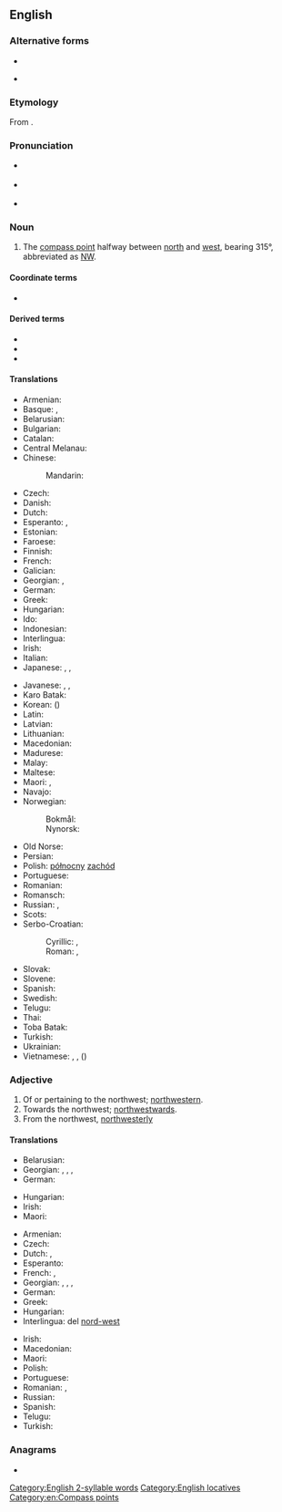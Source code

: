 ==English==
{{wikipedia|dab=Northwest}}

===Alternative forms===
* {{alter|en|north-west}}
* {{q|shortened}} {{alter|en|nor west|nor'-west|norwest}}

===Etymology===
From {{compound|en|north|west}}.

===Pronunciation===
* {{a|GA}} {{IPA|en|/nɔɹθˈwɛst/}}
* {{a|RP}} {{IPA|en|/nɔːθˈwɛst/}}
* {{hyph|en|north|west}}

===Noun===
{{en-noun}}

# The [[compass point]] halfway between [[north]] and [[west]], bearing 315°, abbreviated as [[NW]].

====Coordinate terms====
* {{list:compass points/en}}

====Derived terms====
* {{l|en|northwest by north}}
* {{l|en|northwest by west}}
* {{l|en|North West Leicestershire}}

====Translations====
{{trans-top|compass point}}
* Armenian: {{t|hy|հյուսիս-արևմուտք}}
* Basque: {{t|eu|ipar-sartalde}}, {{t|eu|ipar-mendebal}}
* Belarusian: {{t|be|паўно́чны за́хад|m|sc=Cyrl}}
* Bulgarian: {{t|bg|североза́пад|m|sc=Cyrl}}
* Catalan: {{t+|ca|nord-oest}}
* Central Melanau: {{t|mel|laan alud}}
* Chinese:
*: Mandarin: {{t+|cmn|西北|tr=xīběi|sc=Hani}}
* Czech: {{t+|cs|severozápad|m}}
* Danish: {{t|da|nordvest}}
* Dutch: {{t+|nl|noordwesten|n}}
* Esperanto: {{t|eo|nordokcidento}}, {{t|eo|norduesto}}
* Estonian: {{t+|et|loe}}
* Faroese: {{t|fo|útnyrðingur|m}}
* Finnish: {{t+|fi|luode}}
* French: {{t+|fr|nord-ouest|m}}
* Galician: {{t|gl|noroeste|m}}
* Georgian: {{t|ka|ჩრდილო-დასავლეთი}}, {{t|ka|ჩრდილოეთ-დასავლეთი}}
* German: {{t+|de|Nordwesten|m}}
* Greek: {{t+|el|βορειοδυτικά}}
* Hungarian: {{t+|hu|északnyugat}}
* Ido: {{t+|io|nord-westo}}
* Indonesian: {{t+|id|barat laut}}
* Interlingua: {{t|ia|nord-west}}
* Irish: {{t|ga|iarthuaisceart|m}}
* Italian: {{t|it|nordovest}}
* Japanese: {{t+|ja|北西|tr=ほくせい, hokúséi|sc=Jpan}}, {{qualifier|less common}} {{t+|ja|西北|tr=せいほく, seihoku|sc=Jpan}}, {{qualifier|obsolete}} {{t+|ja|乾|tr=いぬい, inui|sc=Jpan}}
{{trans-mid}}
* Javanese: {{t|jv|lor kulon}} {{qualifier|ngoko}}, {{t|jv|lèr kilèn}} {{qualifier|krama}}, {{t|jv|nurwitri}} {{qualifier|literary}}
* Karo Batak: {{t|btx|mangabia}}
* Korean: {{t|ko|북서}} ({{t+|ko|北西}})
* Latin: {{t|la|caurus|m}}
* Latvian: {{t|lv|ziemeļrietumi|m}}
* Lithuanian: {{t|lt|šiaurės vakarų	|m-p}}
* Macedonian: {{t|mk|североза́пад|m}}
* Madurese: {{t|mad|bârâ' ḍâjâ}}
* Malay: {{t|ms|barat laut}}
* Maltese: {{t|mt|majjistral}}
* Maori: {{t|mi|uru-mā-raki}}, {{t|mi|marangai-mā-uru }}
* Navajo: {{t|nv|náhookǫs dóó eʼeʼaah}}
* Norwegian:
*: Bokmål: {{t|nb|nordvest}}
*: Nynorsk: {{t|nn|nordvest}}
* Old Norse: {{t|non|útnorðr|n}}
* Persian: {{t|fa|شمال غربی|tr=šamâl-e ğarbi|sc=fa-Arab}}
* Polish: [[północny]] [[zachód]] {{g|m}}
* Portuguese: {{t+|pt|noroeste|m}}
* Romanian: {{t+|ro|nord-vest|n}}
* Romansch: {{t|rm|nordvest}}
* Russian: {{t+|ru|се́веро-за́пад|m}}, {{t+|ru|норд-ве́ст|m}} {{qualifier|wind or nautical}}
* Scots: {{t|sco|nor-wast}}
* Serbo-Croatian:
*: Cyrillic: {{t|sh|северозапад|m}}, {{t|sh|сјеверозапад|m}}
*: Roman: {{t|sh|severozapad|m}}, {{t+|sh|sjeverozapad|m}}
* Slovak: {{t|sk|severozápad|m}}
* Slovene: {{t|sl|severozahod|m}}
* Spanish: {{t+|es|noroeste|m}}
* Swedish: {{t+|sv|nordväst}}
* Telugu: {{t|te|వాయవ్యం}}
* Thai: {{t+|th|พายัพ }}
* Toba Batak: {{t|bbc|manabia}}
* Turkish: {{t+|tr|kuzeybatı}}
* Ukrainian: {{t|uk|півні́чний за́хід|m|sc=Cyrl}}
* Vietnamese: {{t|vi|phía tây bắc}}, {{t|vi|hướng tây bắc}}, {{t+|vi|tây bắc}} ({{t|vi|西北}})
{{trans-bottom}}

===Adjective===
{{en-adj|-}}

# Of or pertaining to the northwest; [[northwestern]].
# Towards the northwest; [[northwestward]]s.
# From the northwest, [[northwesterly]]

====Translations====
{{trans-top|northwestern}}
* Belarusian: {{t|be|паўно́чна-захо́дні|m|sc=Cyrl}}
* Georgian: {{t|ka|ჩრდილო-დასავლეთის}}, {{t|ka|ჩრდილოდასავლეთის}}, {{t|ka|ჩრდილო-დასავლური}}, {{t|ka|ჩრდილოდასავლური}}
* German: {{t+|de|nordwestlich}}
{{trans-mid}}
* Hungarian: {{t+|hu|északnyugati}}
* Irish: {{t|ga|thiar thuaidh}}
* Maori: {{t|mi|kei te marangai-mā-uru }}
{{trans-bottom}}

{{trans-top|towards the northwest}}
* Armenian: {{t|hy|հյուսիսարևմտյան}}
* Czech: {{t+|cs|severozápadní}}
* Dutch: {{t+|nl|noordwest}}, {{t+|nl|noordwestelijk}}
* Esperanto: {{t|eo|nordokcidenta}}
* French: {{t+|fr|nord-ouest}}, {{t|fr|du nord-ouest}}
* Georgian: {{t|ka|ჩრდილო-დასავლეთით}}, {{t|ka|ჩრდილოდასავლეთით}}, {{t|ka|ჩრდილო-დასავლეთისკენ}}, {{t|ka|ჩრდილო-დასავლეთისკენ}}
* German: {{t+|de|nordwestlich}}
* Greek: {{t+|el|βορειοδυτικός}}
* Hungarian: {{t+|hu|északnyugati}}
* Interlingua: del [[nord-west]]
{{trans-mid}}
* Irish: {{t|ga|siar ó thuaidh}}
* Macedonian: {{t|mk|северозападно}}
* Maori: {{t|mi|ki te marangai-mā-uru }}
* Polish: {{t+|pl|północno-zachodni}}
* Portuguese: {{t+|pt|noroeste}}
* Romanian: {{t|ro|de nord-vest}}, {{t|ro|nordvestic}}
* Russian: {{t+|ru|се́веро-за́падный}}
* Spanish: {{t+|es|noroeste|alt=del noroeste}}
* Telugu: {{t|te|వాయవ్య}}
* Turkish: {{t+|tr|kuzeybatı}}
{{trans-bottom}}

===Anagrams===
* {{anagrams|en|a=ehnorsttw|net worths}}

[[Category:English 2-syllable words]]
[[Category:English locatives]]
[[Category:en:Compass points]]